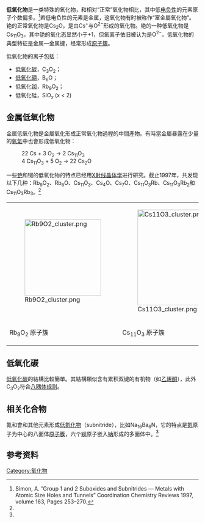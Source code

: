 {{expert|time=2011-05-25T09:51:30+00:00}}
'''低氧化物'''是一类特殊的氧化物，和相对“正常”氧化物相比，其中低[[电负性|电负性]]的元素原子个数偏多。<ref name=Simon>Simon, A. ”Group 1 and 2 Suboxides and Subnitrides — Metals with Atomic Size Holes and Tunnels”  Coordination Chemistry Reviews 1997, volume 163, Pages 253–270.{{doi|10.1016/S0010-8545(97)00013-1}}</ref>若低电负性的元素是金属，这氧化物有时被称作“富金屬氧化物”。铯的正常氧化物是Cs<sub>2</sub>O，是由Cs<sup>+</sup>与O<sup>2−</sup>形成的氧化物。铯的一种低氧化物是Cs<sub>11</sub>O<sub>3</sub>，其中铯的氧化态显然小于+1，但氧离子依旧被认为是O<sup>2−</sup>。低氧化物的典型特征是金属—金属键，经常形成[[原子簇|原子簇]]。

低氧化物的离子包括：
* [[低氧化碳|低氧化碳]]，C<sub>3</sub>O<sub>2</sub>；
* [[低氧化硼|低氧化硼]]，B<sub>6</sub>O；
* 低氧化[[铷|铷]]，Rb<sub>9</sub>O<sub>2</sub>；
* 低氧化硅，SiO<sub>''x''</sub> (x < 2)

== 金属低氧化物 ==
金属低氧化物是金屬氧化形成正常氧化物過程的中間產物。有時當金屬暴露在少量的[[氧氣|氧氣]]中也會形成低氧化物：
:22 Cs  +  3 O<sub>2</sub>  →  2 Cs<sub>11</sub>O<sub>3</sub>
:4 Cs<sub>11</sub>O<sub>3</sub>  +  5 O<sub>2</sub>  →  22 Cs<sub>2</sub>O

一些[[铯|铯]]和铷的低氧化物的特点已经用[[X射线晶体学|X射线晶体学]]进行研究。截止1997年，共发现以下几种：Rb<sub>9</sub>O<sub>2</sub>、Rb<sub>6</sub>O、Cs<sub>11</sub>O<sub>3</sub>、Cs<sub>4</sub>O、Cs<sub>7</sub>O、Cs<sub>11</sub>O<sub>3</sub>Rb、Cs<sub>11</sub>O<sub>3</sub>Rb<sub>2</sub>和Cs<sub>11</sub>O<sub>3</sub>Rb<sub>3</sub>。<ref name=Simon/>

{| width="450"
| width="50%" |[[Image:Rb9O2_cluster.png|200px]]   
|[[Image:Cs11O3_cluster.png|250px]]
|-
|      Rb<sub>9</sub>O<sub>2</sub> 原子簇
|      Cs<sub>11</sub>O<sub>3</sub> 原子簇
|}

== 低氧化碳 ==
[[低氧化碳|低氧化碳]]的結構比較簡單。其結構類似含有累积双键的有机物（如[[乙烯酮|乙烯酮]]），此外C<sub>3</sub>O<sub>2</sub>符合[[八隅体规则|八隅体规则]]。

== 相关化合物 ==
氮和會和其他元素形成[[低氮化物|低氮化物]]（subnitride），比如Na<sub>16</sub>Ba<sub>6</sub>N，它的特点是[[氮|氮]]原子为中心的八面体[[原子簇|原子簇]]，六个[[钡|钡]]原子嵌入[[钠|钠]]形成的多面体中。<ref name=Simon/>

== 参考资料 ==
{{reflist}}

[[Category:氧化物|Category:氧化物]]